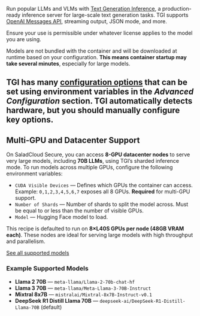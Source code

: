 Run popular LLMs and VLMs with [Text Generation Inference](https://huggingface.co/docs/text-generation-inference/index), a production-ready inference server for large-scale text generation tasks. TGI supports [OpenAI Messages API](https://huggingface.co/docs/text-generation-inference/reference/api_reference), streaming output, JSON mode, and more.

<Callout variation="warning">Ensure your use is permissible under whatever license applies to the model you are using.</Callout>

Models are not bundled with the container and will be downloaded at runtime based on your configuration. **This means container startup may take several minutes**, especially for large models.

TGI has many [configuration options](https://huggingface.co/docs/text-generation-inference/reference/launcher) that can be set using environment variables in the *Advanced Configuration* section. TGI automatically detects hardware, but you should manually configure key options.
---

## Multi-GPU and Datacenter Support

On SaladCloud Secure, you can access **8-GPU datacenter nodes** to serve very large models, including **70B LLMs**, using TGI’s sharded inference mode. To run models across multiple GPUs, configure the following environment variables:

- `CUDA Visible Devices` — Defines which GPUs the container can access. Example: `0,1,2,3,4,5,6,7` exposes all 8 GPUs. **Required** for multi-GPU support.
- `Number of Shards` — Number of shards to split the model across. Must be equal to or less than the number of visible GPUs.
- `Model` — Hugging Face model to load. 

This recipe is defaulted to run on **8×L40S GPUs per node (48GB VRAM each)**. These nodes are ideal for serving large models with high throughput and parallelism.

[See all supported models](https://huggingface.co/docs/text-generation-inference/supported_models)

### Example Supported Models

- **Llama 2 70B** — `meta-llama/Llama-2-70b-chat-hf`  
- **Llama 3 70B** — `meta-llama/Meta-Llama-3-70B-Instruct`  
- **Mixtral 8x7B** — `mistralai/Mixtral-8x7B-Instruct-v0.1`  
- **DeepSeek R1 Distill Llama 70B** — `deepseek-ai/DeepSeek-R1-Distill-Llama-70B` (default)  